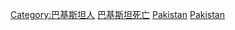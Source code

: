 
[[Category:巴基斯坦人|Category:巴基斯坦人]]
[[Category:巴基斯坦死亡|]]
[[Category:亞洲死者|Pakistan]]
[[Category:各國死者|Pakistan]]